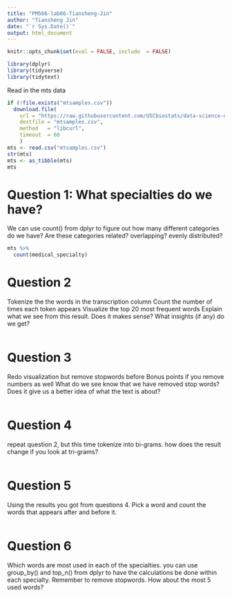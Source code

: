 ```yaml
---
title: "PM566-lab06-Tiansheng-Jin"
author: "Tiansheng Jin"
date: "`r Sys.Date()`"
output: html_document
---
```


```r
knitr::opts_chunk$set(eval = FALSE, include  = FALSE)
```

```r
library(dplyr)
library(tidyverse)
library(tidytext)
```

Read in the mts data

```r
if (!file.exists("mtsamples.csv"))
  download.file(
    url = "https://raw.githubusercontent.com/USCbiostats/data-science-data/master/00_mtsamples/mtsamples.csv",
    destfile = "mtsamples.csv",
    method   = "libcurl",
    timeout  = 60
    )
mts <- read.csv("mtsamples.csv")
str(mts)
mts <- as_tibble(mts)
mts
```

# Question 1: What specialties do we have?
We can use count() from dplyr to figure out how many different categories do we have? Are these categories related? overlapping? evenly distributed?

```r
mts %>%
  count(medical_specialty)
```

# Question 2
Tokenize the the words in the transcription column
Count the number of times each token appears
Visualize the top 20 most frequent words
Explain what we see from this result. Does it makes sense? What insights (if any) do we get?

```r

```

# Question 3
Redo visualization but remove stopwords before
Bonus points if you remove numbers as well
What do we see know that we have removed stop words? Does it give us a better idea of what the text is about?

```r

```

# Question 4
repeat question 2, but this time tokenize into bi-grams. how does the result change if you look at tri-grams?

```r

```

# Question 5
Using the results you got from questions 4. Pick a word and count the words that appears after and before it.

```r

```

# Question 6
Which words are most used in each of the specialties. you can use group_by() and top_n() from dplyr to have the calculations be done within each specialty. Remember to remove stopwords. How about the most 5 used words?

```r

```
